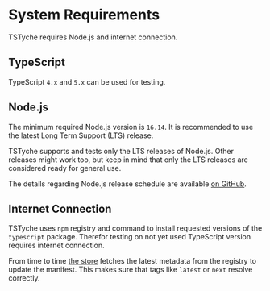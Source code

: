 # System Requirements

TSTyche requires Node.js and internet connection.

## TypeScript

TypeScript `4.x` and `5.x` can be used for testing.

## Node.js

The minimum required Node.js version is `16.14`. It is recommended to use the latest Long Term Support (LTS) release.

TSTyche supports and tests only the LTS releases of Node.js. Other releases might work too, but keep in mind that only the LTS releases are considered ready for general use.

The details regarding Node.js release schedule are available [on GitHub](https://github.com/nodejs/release#release-schedule).

## Internet Connection

TSTyche uses `npm` registry and command to install requested versions of the `typescript` package. Therefor testing on not yet used TypeScript version requires internet connection.

From time to time [the store](../guide/test-runner.mdx#the-store) fetches the latest metadata from the registry to update the manifest. This makes sure that tags like `latest` or `next` resolve correctly.
